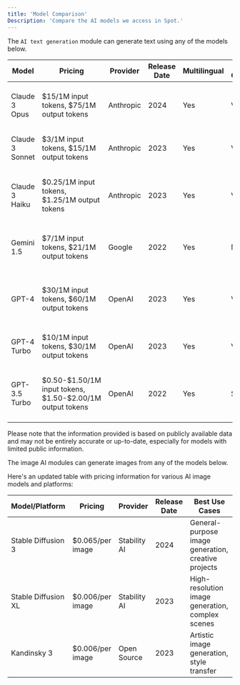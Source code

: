```yaml
---
title: 'Model Comparison'
Description: 'Compare the AI models we access in Spot.'
---
```


The `AI text generation` module can generate text using any of the models below. 

| Model             | Pricing                                                 | Provider   | Release Date | Multilingual | Code Capabilities | Best Use Cases                                                    |
|-------------------|----------------------------------------------------------|------------|--------------|--------------|-------------------|-------------------------------------------------------------------|
| Claude 3 Opus     | \$15/1M input tokens, $75/1M output tokens                | Anthropic  | 2024         | Yes          | Very Strong       | Complex tasks, analysis, coding, creative writing, vision         |
| Claude 3 Sonnet   | \$3/1M input tokens, $15/1M output tokens                 | Anthropic  | 2023         | Yes          | Very Strong       | General-purpose, summarization, Q&A, vision                       |
| Claude 3 Haiku    | \$0.25/1M input tokens, $1.25/1M output tokens            | Anthropic  | 2023         | Yes          | Very Strong       | Quick responses, simple Q&A, short creative snippets, vision      |
| Gemini 1.5        | \$7/1M input tokens, $21/1M output tokens                | Google     | 2022         | Yes          | Moderate          | General-purpose, creative writing, summarization                  |
| GPT-4             | \$30/1M input tokens, $60/1M output tokens                | OpenAI     | 2023         | Yes          | Very Strong       | Complex tasks, analysis, coding, creative writing, multi-modal    |
| GPT-4 Turbo       | \$10/1M input tokens, $30/1M output tokens                | OpenAI     | 2023         | Yes          | Very Strong       | Faster version of GPT-4, suitable for most tasks                  |
| GPT-3.5 Turbo     | \$0.50-\$1.50/1M input tokens, \$1.50-\$2.00/1M output tokens| OpenAI     | 2022         | Yes          | Strong            | General-purpose, creative writing, analysis, coding               |

Please note that the information provided is based on publicly available data and may not be entirely accurate or up-to-date, especially for models with limited public information.

The image AI modules can generate images from any of the models below.

Here's an updated table with pricing information for various AI image models and platforms:

| Model/Platform                 | Pricing                                           | Provider         | Release Date | Best Use Cases                                                    |
|--------------------------------|---------------------------------------------------|------------------|--------------|-------------------------------------------------------------------|
| Stable Diffusion 3             | $0.065/per image       | Stability AI     | 2024         | General-purpose image generation, creative projects              |
| Stable Diffusion XL            | $0.006/per image            | Stability AI     | 2023         | High-resolution image generation, complex scenes                  |
| Kandinsky 3                    | $0.006/per image       | Open Source         | 2023         | Artistic image generation, style transfer                        |

